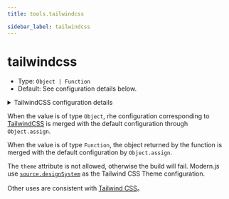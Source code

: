 ```yaml
---
title: tools.tailwindcss

sidebar_label: tailwindcss
---
```

# tailwindcss

- Type: `Object | Function`
- Default: See configuration details below.

<details>
  <summary>TailwindCSS configuration details</summary>

```js
const tailwind = {
  content: [
    './config/html/**/*.html',
    './config/html/**/*.ejs',
    './config/html/**/*.hbs',
    './src/**/*.js',
    './src/**/*.jsx',
    './src/**/*.ts',
    './src/**/*.tsx',
    './storybook/**/*',
  ],
  theme: source.designSystem, // Use source.design System configuration as Tailwind CSS Theme configuration
};
```

:::tip Tips
More about: <a href="https://tailwindcss.com/docs/configuration" target="_blank">TailwindCSS configuration</a>。

:::

</details>

When the value is of type `Object`, rhe configuration corresponding to [TailwindCSS](https://tailwindcss.com/docs/configuration) is merged with the default configuration through `Object.assign`.

When the value is of type `Function`, the object returned by the function is merged with the default configuration by `Object.assign`.

The `theme` attribute is not allowed, otherwise the build will fail. Modern.js use [`source.designSystem`](/configure/app/source/design-system) as the Tailwind CSS Theme configuration.

Other uses are consistent with [Tailwind CSS](https://tailwindcss.com/docs/configuration)。
